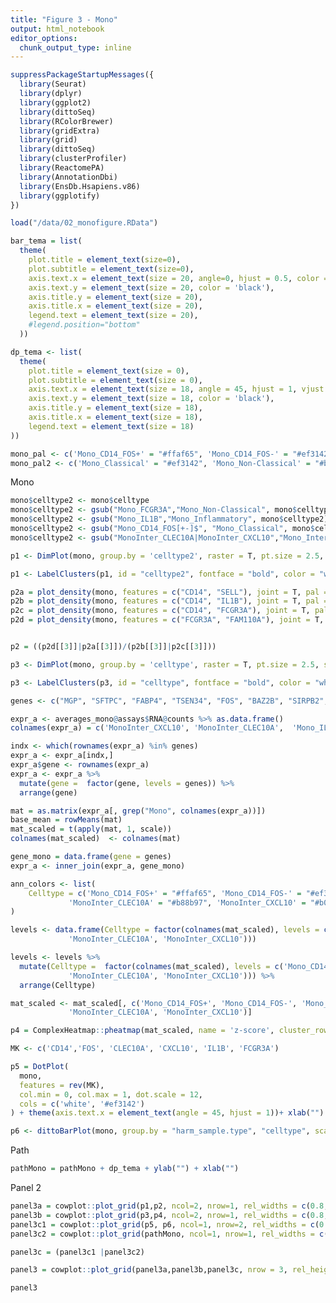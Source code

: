 ```yaml
---
title: "Figure 3 - Mono"
output: html_notebook
editor_options: 
  chunk_output_type: inline
---
```


```r
suppressPackageStartupMessages({
  library(Seurat)
  library(dplyr)
  library(ggplot2)
  library(dittoSeq)
  library(RColorBrewer)
  library(gridExtra)
  library(grid)
  library(dittoSeq)
  library(clusterProfiler)
  library(ReactomePA)
  library(AnnotationDbi)
  library(EnsDb.Hsapiens.v86)
  library(ggplotify)
})
```

```r
load("/data/02_monofigure.RData")
```

```r
bar_tema = list(
  theme(
    plot.title = element_text(size=0),
    plot.subtitle = element_text(size=0),
    axis.text.x = element_text(size = 20, angle=0, hjust = 0.5, color = 'black'),
    axis.text.y = element_text(size = 20, color = 'black'),
    axis.title.y = element_text(size = 20),
    axis.title.x = element_text(size = 20),
    legend.text = element_text(size = 20),
    #legend.position="bottom"
  ))

dp_tema <- list(
  theme(
    plot.title = element_text(size = 0),
    plot.subtitle = element_text(size = 0),
    axis.text.x = element_text(size = 18, angle = 45, hjust = 1, vjust = 1, color = 'black'),
    axis.text.y = element_text(size = 18, color = 'black'),
    axis.title.y = element_text(size = 18),
    axis.title.x = element_text(size = 18),
    legend.text = element_text(size = 18)
))

mono_pal <- c('Mono_CD14_FOS+' = "#ffaf65", 'Mono_CD14_FOS-' = "#ef3142", 'Mono_FCGR3A' = "#755c46", 'Mono_IL1B' = "#d35b00", 'MonoInter_CLEC10A' = "#b88b97", 'MonoInter_CXCL10' = "#b0003b")
mono_pal2 <- c('Mono_Classical' = "#ef3142", 'Mono_Non-Classical' = "#b0003b", 'Mono_Inflammatory' = "#d35b00", 'Mono_Intermediate' = "#b88b97")
```


Mono

```r
mono$celltype2 <- mono$celltype
mono$celltype2 <- gsub("Mono_FCGR3A","Mono_Non-Classical", mono$celltype2)
mono$celltype2 <- gsub("Mono_IL1B","Mono_Inflammatory", mono$celltype2)
mono$celltype2 <- gsub("Mono_CD14_FOS[+-]$", "Mono_Classical", mono$celltype2)
mono$celltype2 <- gsub("MonoInter_CLEC10A|MonoInter_CXCL10","Mono_Intermediate", mono$celltype2)

p1 <- DimPlot(mono, group.by = 'celltype2', raster = T, pt.size = 2.5, shuffle = T, cols = mono_pal2, seed = 1) + ggtitle("") & NoAxes() & NoLegend()

p1 <- LabelClusters(p1, id = "celltype2", fontface = "bold", color = "white", repel = T, box = T, size = 7)
```

```r
p2a = plot_density(mono, features = c("CD14", "SELL"), joint = T, pal = 'magma', reduction = "UMAP", size = 2) & NoAxes()
p2b = plot_density(mono, features = c("CD14", "IL1B"), joint = T, pal = 'magma', reduction = "UMAP", size = 2) & NoAxes()
p2c = plot_density(mono, features = c("CD14", "FCGR3A"), joint = T, pal = 'magma', reduction = "UMAP", size = 2) & NoAxes()
p2d = plot_density(mono, features = c("FCGR3A", "FAM110A"), joint = T, pal = 'magma', reduction = "UMAP", size = 2) & NoAxes()


p2 = ((p2d[[3]]|p2a[[3]])/(p2b[[3]]|p2c[[3]]))
```

```r
p3 <- DimPlot(mono, group.by = 'celltype', raster = T, pt.size = 2.5, shuffle = T, cols = mono_pal, seed = 1) + ggtitle("") & NoAxes() & NoLegend()

p3 <- LabelClusters(p3, id = "celltype", fontface = "bold", color = "white", repel = T, box = T, size = 7)
```

```r
genes <- c("MGP", "SFTPC", "FABP4", "TSEN34", "FOS", "BAZ2B", "SIRPB2", "NLRP1", "DDX17", "FCGR3A", "LYPD2", "MS4A7", "CSF1R", "IFITM2", "G0S2", "IL1B", "CXCL2", "EREG", "THBS1", "CLEC10A", "HLA-DMB", "HLA-DRB6", "CD81", "ACP5", "CXCL10", "IFIT2", "C1QB", "HSPA6", "TRPV2")

expr_a <- averages_mono@assays$RNA@counts %>% as.data.frame()
colnames(expr_a) = c('MonoInter_CXCL10', 'MonoInter_CLEC10A',  'Mono_IL1B', 'Mono_CD14_FOS-','Mono_FCGR3A', 'Mono_CD14_FOS+')

indx <- which(rownames(expr_a) %in% genes)
expr_a <- expr_a[indx,]
expr_a$gene <- rownames(expr_a) 
expr_a <- expr_a %>%
  mutate(gene =  factor(gene, levels = genes)) %>%
  arrange(gene)

mat = as.matrix(expr_a[, grep("Mono", colnames(expr_a))])
base_mean = rowMeans(mat)
mat_scaled = t(apply(mat, 1, scale))
colnames(mat_scaled)  <- colnames(mat)

gene_mono = data.frame(gene = genes)
expr_a <- inner_join(expr_a, gene_mono)

ann_colors <- list(
    Celltype = c('Mono_CD14_FOS+' = "#ffaf65", 'Mono_CD14_FOS-' = "#ef3142", 'Mono_FCGR3A' = "#755c46", 'Mono_IL1B' = "#d35b00", 
             'MonoInter_CLEC10A' = "#b88b97", 'MonoInter_CXCL10' = "#b0003b")
)

levels <- data.frame(Celltype = factor(colnames(mat_scaled), levels = c('Mono_CD14_FOS+', 'Mono_CD14_FOS-', 'Mono_FCGR3A', 'Mono_IL1B', 
             'MonoInter_CLEC10A', 'MonoInter_CXCL10')))

levels <- levels %>%
  mutate(Celltype =  factor(colnames(mat_scaled), levels = c('Mono_CD14_FOS+', 'Mono_CD14_FOS-', 'Mono_FCGR3A', 'Mono_IL1B', 
             'MonoInter_CLEC10A', 'MonoInter_CXCL10'))) %>%
  arrange(Celltype)    

mat_scaled <- mat_scaled[, c('Mono_CD14_FOS+', 'Mono_CD14_FOS-', 'Mono_FCGR3A', 'Mono_IL1B', 
             'MonoInter_CLEC10A', 'MonoInter_CXCL10')]

p4 = ComplexHeatmap::pheatmap(mat_scaled, name = 'z-score', cluster_rows = FALSE, cluster_cols = FALSE,  annotation_colors = ann_colors, annotation_col = levels, scale = 'row', show_colnames = F,color = colorRampPalette(c("navy", "white", "firebrick3"))(50)) %>% ggplotify::as.ggplot()
```

```r
MK <- c('CD14','FOS', 'CLEC10A', 'CXCL10', 'IL1B', 'FCGR3A')

p5 = DotPlot(
  mono,
  features = rev(MK),
  col.min = 0, col.max = 1, dot.scale = 12,
  cols = c('white', '#ef3142')
) + theme(axis.text.x = element_text(angle = 45, hjust = 1))+ xlab("") + ylab("") + guides(color = guide_colorbar(title = "Scaled Average Expression"))
```

```r
p6 <- dittoBarPlot(mono, group.by = "harm_sample.type", "celltype", scale = "percent", color.panel = mono_pal) + coord_flip() + bar_tema + xlab("")
```


Path
```r
pathMono = pathMono + dp_tema + ylab("") + xlab("")
```


Panel 2

```r
panel3a = cowplot::plot_grid(p1,p2, ncol=2, nrow=1, rel_widths = c(0.8,1), heights = c(1), labels = c("a", "b"), hjust = c(-0.5,1,-0.5),  label_size = 20) 
panel3b = cowplot::plot_grid(p3,p4, ncol=2, nrow=1, rel_widths = c(0.8,1), heights = c(1), labels = c("c", "d"), label_size = 20, hjust = c(-0.5,1,-0.5))
panel3c1 = cowplot::plot_grid(p5, p6, ncol=1, nrow=2, rel_widths = c(0.5,1), heights = c(1), labels = c("e", "f"), label_size = 20)
panel3c2 = cowplot::plot_grid(pathMono, ncol=1, nrow=1, rel_widths = c(0.5,1), heights = c(1), labels = c("g"), label_size = 20)

panel3c = (panel3c1 |panel3c2)

panel3 = cowplot::plot_grid(panel3a,panel3b,panel3c, nrow = 3, rel_heights = c(0.6,0.6,0.7)) 
```

```r
panel3
```
